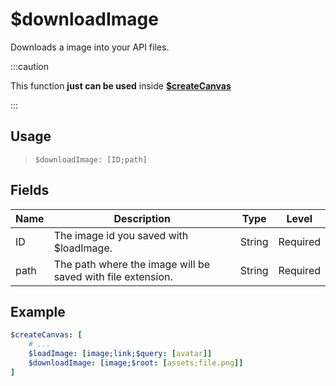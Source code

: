 # $downloadImage
Downloads a image into your API files.

:::caution

This function __just can be used__ inside **[$createCanvas](createCanvas)**

:::

## Usage
> `$downloadImage: [ID;path]`

## Fields
| Name  | Description                                                 | Type   | Level    |
| ----- | ----------------------------------------------------------- | ------ | -------- |
| ID    | The image id you saved with $loadImage.                     | String | Required |
| path  | The path where the image will be saved with file extension. | String | Required |

## Example
```yaml
$createCanvas: [
    # ...
    $loadImage: [image;link;$query: [avatar]]
    $downloadImage: [image;$root: [assets;file.png]]
]
```